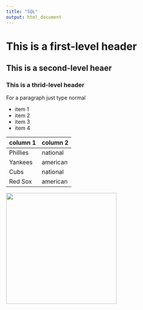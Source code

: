 ```yaml
---
title: "SQL"
output: html_document
---
```


# This is a first-level header
## This is a second-level heaer
### This is a thrid-level header

For a paragraph just type normal

* item 1
* item 2
* item 3
* item 4

column 1 | column 2
---|---
Phillies | national
Yankees | american
Cubs | national
Red Sox | american

<img src="th.jpg" width="300" />